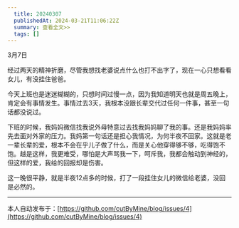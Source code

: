 ```yaml
---
  title: 20240307
  publishedAt: 2024-03-21T11:06:22Z
  summary: 查看全文>>
  tags: []
---
```


3月7日

经过两天的精神折磨，尽管我想找老婆说点什么也打不出字了，现在一心只想看看女儿，有没挂住爸爸。

今天上班也是迷迷糊糊的，只想时间过慢一点，因为我知道明天也就是周五晚上，肯定会有事情发生。事情过去3天，我根本没跟长辈交代过任何一件事，甚至一句话都没说过。

下班的时候，我妈妈微信找我说外母特意过去找我妈妈聊了我的事。还是我妈妈率先去面对外家的压力。我妈第一句话还是担心我情况，为何半夜不回家。这就是老一辈长辈的爱，根本不会在乎儿子做了什么，而是关心他穿得够不够，吃得饱不饱。越是这样，我更难受，哪怕是大声骂我一下，呵斥我，我都会触动到神经的，但这样的爱，我给的回报却是伤害。

这一晚很平静，就是半夜12点多的时候，打了一段挂住女儿的微信给老婆，没回是必然的。

---
本人自动发布于：[https://github.com/cutByMine/blog/issues/4](https://github.com/cutByMine/blog/issues/4)
